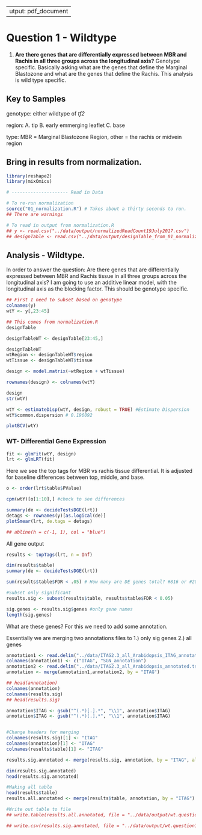  ---
output: pdf_document
---
# Question 1 - Wildtype

1. **Are there genes that are differentially expressed between MBR and Rachis in all three groups across the longitudinal axis?** Genotype specific. Basically asking what are the genes that define the Marginal Blastozone and what are the genes that define the Rachis.  This analysis is wild type specific. 

## Key to Samples

genotype: either wildtype of *tf2*

region: A. tip B. early emmerging leaflet C. base

type: MBR = Marginal Blastozone Region, other = the rachis or midvein region

## Bring in results from normalization.

```r
library(reshape2)
library(mixOmics)

# --------------------- Read in Data

# To re-run normalization
source("01_normalization.R") # Takes about a thirty seconds to run. 
## There are warnings

# To read in output from normalization.R
## y <- read.csv("../data/output/normalizedReadCount19July2017.csv")
## designTable <- read.csv("../data/output/designTable_from_01_normalization.R_30Aug2017.csv")
```

## Analysis - Wildtype.  

In order to answer the question: Are there genes that are differentially expressed between MBR and Rachis tissue in all three groups across the longitudinal axis? I am going to use an additive linear model, with the longitudinal axis as the blocking factor. This should be genotype specific.

```r
## First I need to subset based on genotype
colnames(y)
wtY <- y[,23:45]

## This comes from normalization.R
designTable

designTableWT <- designTable[23:45,]

designTableWT
wtRegion <- designTableWT$region
wtTissue <- designTableWT$tissue

design <- model.matrix(~wtRegion + wtTissue)

rownames(design) <- colnames(wtY)

design
str(wtY)

wtY <- estimateDisp(wtY, design, robust = TRUE) #Estimate Dispersion
wtY$common.dispersion # 0.196092

plotBCV(wtY) 
```

### WT- Differential Gene Expression

```r
fit <- glmFit(wtY, design)
lrt <- glmLRT(fit)
```

Here we see the top tags for MBR vs rachis tissue differential. It is adjusted for baseline differences between top, middle, and base. 

```r
o <- order(lrt$table$PValue)

cpm(wtY)[o[1:10],] #check to see differences
```

```r
summary(de <- decideTestsDGE(lrt))
detags <- rownames(y)[as.logical(de)]
plotSmear(lrt, de.tags = detags)

## abline(h = c(-1, 1), col = "blue")
```

All gene output
```r
results <- topTags(lrt, n = Inf)

dim(results$table)
summary(de <- decideTestsDGE(lrt))

sum(results$table$FDR < .05) # How many are DE genes total? #816 or #2015

#Subset only significant
results.sig <- subset(results$table, results$table$FDR < 0.05) 

sig.genes <- results.sig$genes #only gene names
length(sig.genes)
```

What are these genes?
For this we need to add some annotation.

Essentially we are merging two annotations files to 1.) only sig genes 2.) all genes

```r
annotation1 <- read.delim("../data/ITAG2.3_all_Arabidopsis_ITAG_annotations.tsv", header = FALSE)  #Changed to the SGN human readable annotation
colnames(annotation1) <- c("ITAG", "SGN_annotation")
annotation2 <- read.delim("../data/ITAG2.3_all_Arabidopsis_annotated.tsv")
annotation <- merge(annotation1,annotation2, by = "ITAG")

## head(annotation)
colnames(annotation)
colnames(results.sig)
## head(results.sig)

annotation$ITAG <- gsub("^(.*)[.].*", "\\1", annotation$ITAG)
annotation$ITAG <- gsub("^(.*)[.].*", "\\1", annotation$ITAG)


#Change headers for merging
colnames(results.sig)[1] <- "ITAG"
colnames(annotation)[1] <- "ITAG"
colnames(results$table)[1] <- "ITAG"

results.sig.annotated <- merge(results.sig, annotation, by = "ITAG", all.x = TRUE) #This is merging only sig genes

dim(results.sig.annotated)
head(results.sig.annotated)

#Making all table
head(results$table)
results.all.annotated <- merge(results$table, annotation, by = "ITAG")

#Write out table to file
## write.table(results.all.annotated, file = "../data/output/wt.question1_all_08January2018.txt", sep = "\t",row.names = F) 

## write.csv(results.sig.annotated, file = "../data/output/wt.question1.onlysig_0.05_.txt", row.names = F) 
```

